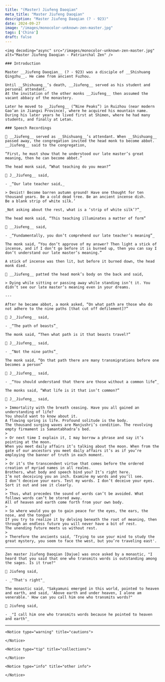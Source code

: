 ```yaml
---
title: "(Master) Jiufeng Daoqian"
meta_title: "Master Jiufeng Daoqian"
description: "Master Jiufeng Daoqian (? - 923)"
date: 2024-09-27
image: "/images/monocolor-unknown-zen-master.jpg"
tags: ['China']
draft: false
---
```


<div className="grid xl:grid-cols-8 lg:grid-cols-8 md:grid-cols-2 sm:grid-cols-2 xs:grid-cols-1 gap-8 bg-body dark:bg-darkmode-body">

  <div className="lg:col-span-3 md:col-span-1">

    <img decoding="async" src="/images/monocolor-unknown-zen-master.jpg" alt="Master Jiufeng Daoqian - Patriarchal Zen" />

    ### Introduction

    Master __Jiufeng Daoqian__ (? - 923) was a disciple of __Shishuang Qingzhu__. He came from ancient Fuzhou.

    Until __Shishuang__’s death, __Jiufeng__ served as his student and personal attendant.
    At the invitation of the other monks __Jiufeng__ then assumed the vacant abbacy of the monastery.

    Later he moved to __Jiufeng__ (“Nine Peaks”) in Ruizhou (near modern Gao’an in Jiangxi Province), where he acquired his mountain name.
    During his later years he lived first at Shimen, where he had many students, and finally at Letan.

  </div>

  <div className="lg:col-span-5 md:col-span-1">

    ### Speech Recordings

    📀 __Jiufeng__ served as __Shishuang__’s attendant. When __Shishuang__ passed away, the congregation invited the head monk to become abbot.
    __Jiufeng__ said to the congregation,

    “First, he must show that he understood our late master’s great meaning, then he can become abbot.”

    The head monk said, “What teaching do you mean?”

    📀 J__Jiufeng__ said,

    - _“Our late teacher said,_

    > Desist! Become barren autumn ground! Have one thought for ten thousand years. Be a cold dead tree. Be an ancient incense dish.
    Be a blank strip of white silk.’

    _Not asking about the rest, what is a ‘strip of white silk’?”_

    The head monk said, “This teaching illuminates a matter of form”

    📀 __Jiufeng__ said,

    - _“Fundamentally, you don’t comprehend our late teacher’s meaning”_

    The monk said, “You don’t approve of my answer? Then light a stick of incense, and if I don’t go before it is burned up, then you can say I don’t understand our late master’s meaning.”

    A stick of incense was then lit, but before it burned down, the head monk died.

    📀 __Jiufeng__ patted the head monk’s body on the back and said,

    > Dying while sitting or passing away while standing isn’t it. You didn’t see our late master’s meaning even in your dreams.

    ---

    After he became abbot, a monk asked, “On what path are those who do not adhere to the nine paths [that cut off defilement]?”

    📀 J__Jiufeng__ said,

    - _“The path of beasts”_

    The monk said, “Then what path is it that beasts travel?”

    📀 J__Jiufeng__ said,

    - _“Not the nine paths”_

    The monk said, “On that path there are many transmigrations before one becomes a person”

    📀 J__Jiufeng__ said,

    - _“You should understand that there are those without a common life”_

    The monks said, “What life is it that isn’t common?”

    📀 J__Jiufeng__ said,

    > Immortality with the breath ceasing. Have you all gained an understanding of life?
    You should want to know about it.
    A flowing spring is life. Profound solitude is the body.
    The thousand surging waves are Manjushri’s condition. The revolving empty firmament is Samantabhadra’s bed.
    >
    > Or next time I explain it, I may borrow a phrase and say it’s pointing at the moon.
    When you meet daily affairs it’s talking about the moon. When from the gate of our ancestors you meet daily affairs it’s as if you’re employing the banner of truth in each moment.
    >
    > Or it’s the transcendent virtue that comes before the ordered creation of myriad names in all realms.
    Brothers, what body and speech bind you? It’s right here.
    I’m not deceiving you an inch. Examine my words and you’ll see.
    I don’t deceive your ears. Test my words. I don’t deceive your eyes.
    Sort it out and see it clearly.
    >
    > Thus, what precedes the sound of words can’t be avoided. What follows words can’t be stored away.
    All of heaven and earth come forth from your own body.
    >
    > So where would you go to gain peace for the eyes, the ears, the nose, and the tongue?
    If you try to realize it by delving beneath the root of meaning, then through an endless future you will never have a bit of rest.
    The unending future meets us without rest.
    >
    > Therefore the ancients said, ‘Trying to use your mind to study the great mystery, you seem to face the west, but you’re traveling east'.

---

    Zen master Jiufeng Daoqian [Dajue] was once asked by a monastic, "I heard that you said that one who transmits words is outstanding among the sages. Is it true?"

    📀 Jiufeng said,

    - _"That's right"_

    The monastic said, "Sakyamuni emerged in this world, pointed to heaven and earth, and said, 'Above earth and under heaven, I alone am venerable.' How can you call him one who transmits words?"

    📀 Jiufeng said,

    - _"I call him one who transmits words because he pointed to heaven and earth"_

---

    <Notice type="warning" title="cautions">

    </Notice>

    <Notice type="tip" title="collections">

    </Notice>

    <Notice type="info" title="other info">

    </Notice>

  </div>

</div>

